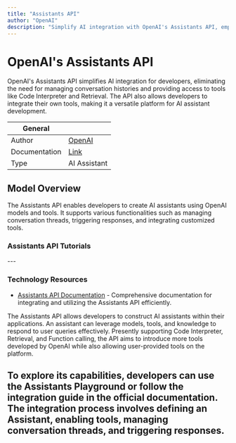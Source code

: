 ```yaml
---
title: "Assistants API"
author: "OpenAI"
description: "Simplify AI integration with OpenAI's Assistants API, empowering developers to create AI assistants effortlessly."
---
```


# OpenAI's Assistants API
OpenAI's Assistants API simplifies AI integration for developers, eliminating the need for managing conversation histories and providing access to tools like Code Interpreter and Retrieval. The API also allows developers to integrate their own tools, making it a versatile platform for AI assistant development.

| General  |  |
| --- | --- |
| Author | [OpenAI](https://lablab.ai/tech/openai)  |
| Documentation | [Link](https://platform.openai.com/docs/assistants/overview) |
| Type | AI Assistant |


## Model Overview

The Assistants API enables developers to create AI assistants using OpenAI models and tools. It supports various functionalities such as managing conversation threads, triggering responses, and integrating customized tools.

### Assistants API Tutorials
<TechTutorials/>
---

### Technology Resources
- [Assistants API Documentation](https://platform.openai.com/docs/assistants/overview) - Comprehensive documentation for integrating and utilizing the Assistants API efficiently.

The Assistants API allows developers to construct AI assistants within their applications. An assistant can leverage models, tools, and knowledge to respond to user queries effectively. Presently supporting Code Interpreter, Retrieval, and Function calling, the API aims to introduce more tools developed by OpenAI while also allowing user-provided tools on the platform.

To explore its capabilities, developers can use the Assistants Playground or follow the integration guide in the official documentation. The integration process involves defining an Assistant, enabling tools, managing conversation threads, and triggering responses.
---
